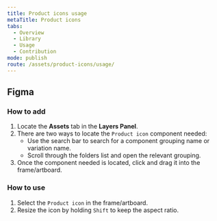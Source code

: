 ```yaml
---
title: Product icons usage
metaTitle: Product icons
tabs:
  - Overview
  - Library
  - Usage
  - Contribution
mode: publish
route: /assets/product-icons/usage/
---
```


## Figma

### How to add

1. Locate the **Assets** tab in the **Layers Panel**.
2. There are two ways to locate the `Product icon` component needed:
   - Use the search bar to search for a component grouping name or variation name.
   - Scroll through the folders list and open the relevant grouping.
3. Once the component needed is located, click and drag it into the frame/artboard.

### How to use

1. Select the `Product icon` in the frame/artboard.
2. Resize the icon by holding `Shift` to keep the aspect ratio.
